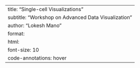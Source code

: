 ---
title: "Single-cell Visualizations"
subtitle: "Workshop on Advanced Data Visualization"
author: "Lokesh Mano"
format: 
    html:
        font-size: 10
code-annotations: hover
---